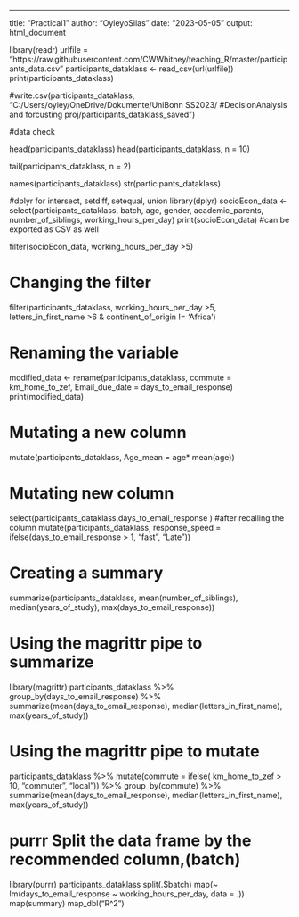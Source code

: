 ---
title: "Practical1"
author: "OyieyoSilas"
date: "2023-05-05"
output: html_document

library(readr)
urlfile = "https://raw.githubusercontent.com/CWWhitney/teaching_R/master/participants_data.csv"
participants_dataklass <- read_csv(url(urlfile))
print(participants_dataklass)

#write.csv(participants_dataklass, "C:/Users/oyiey/OneDrive/Dokumente/UniBonn SS2023/
          #DecisionAnalysis and forcusting proj/participants_dataklass_saved")

#data check

head(participants_dataklass)
head(participants_dataklass, n = 10)

tail(participants_dataklass, n = 2)

names(participants_dataklass)
str(participants_dataklass)

#dplyr for  intersect, setdiff, setequal, union
library(dplyr)
socioEcon_data <- select(participants_dataklass,
                         batch,
                         age,
                         gender,
                         academic_parents,
                         number_of_siblings,
                         working_hours_per_day)
print(socioEcon_data)    #can be exported as CSV as well

filter(socioEcon_data, 
       working_hours_per_day >5)

# Changing the filter 
filter(participants_dataklass, 
       working_hours_per_day >5,
       letters_in_first_name >6 &
         continent_of_origin != 'Africa')

# Renaming the variable 
modified_data <- rename(participants_dataklass, 
       commute = km_home_to_zef,
       Email_due_date = days_to_email_response)
print(modified_data)

# Mutating a new column 
mutate(participants_dataklass, 
       Age_mean = age*
         mean(age))

# Mutating new column 
select(participants_dataklass,days_to_email_response )
#after recalling the column
mutate(participants_dataklass, 
       response_speed = 
         ifelse(days_to_email_response > 1, 
                "fast", "Late"))

# Creating a summary 
summarize(participants_dataklass,
          mean(number_of_siblings),
          median(years_of_study),
          max(days_to_email_response))

# Using the magrittr pipe to summarize 
library(magrittr)
participants_dataklass %>% 
  group_by(days_to_email_response) %>% 
  summarize(mean(days_to_email_response), 
            median(letters_in_first_name), 
            max(years_of_study))

# Using the magrittr pipe to mutate
 
participants_dataklass %>% 
  mutate(commute = ifelse(
    km_home_to_zef > 10, 
    "commuter", "local")) %>% 
  group_by(commute) %>% 
  summarize(mean(days_to_email_response), 
            median(letters_in_first_name), 
            max(years_of_study))

# purrr Split the data frame by the recommended column,(batch)

library(purrr)
participants_dataklass 
  split(.$batch) 
  map(~ lm(days_to_email_response ~ 
             working_hours_per_day, 
           data = .)) 
  map(summary) 
  map_dbl("R^2")
